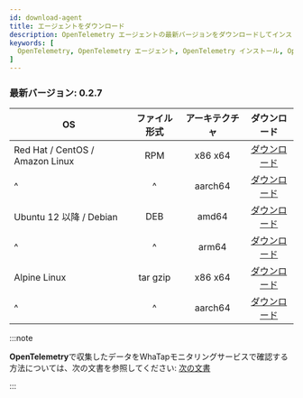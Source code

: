```yaml
---
id: download-agent
title: エージェントをダウンロード
description: OpenTelemetry エージェントの最新バージョンをダウンロードしてインストールする方法を説明します。OpenTelemetry の設定および構成手順に従って、モニタリングを開始してください。
keywords: [
  OpenTelemetry, OpenTelemetry エージェント, OpenTelemetry インストール, OpenTelemetry ダウンロード, OpenTelemetry 設定, OpenTelemetry モニタリング, OpenTelemetry 構成ガイド, Whatap OpenTelemetry
]
---
```


### 最新バージョン: 0.2.7

| OS | ファイル形式 | アーキテクチャ | ダウンロード |
| - | :-: | :-: | :-: |
| Red Hat / CentOS / Amazon Linux | RPM | x86 x64 | [ダウンロード](http://repo.whatap.io/centos/6/x86_64/whatap-otel-0.2-7.x86_64.rpm) |
| ^ | ^ | aarch64 | [ダウンロード](http://repo.whatap.io/centos/7/aarch64/whatap-otel-0.2-7.aarch64.rpm) |
| Ubuntu 12 以降 / Debian | DEB | amd64 | [ダウンロード](http://repo.whatap.io/debian/unstable/whatap-otel_0.2.7_amd64.deb) |
| ^ | ^ | arm64 | [ダウンロード](http://repo.whatap.io/debian/unstable/whatap-otel_0.2.7_arm64.deb) |
| Alpine Linux | tar gzip | x86 x64 | [ダウンロード](http://repo.whatap.io/alpine/x86_64/whatap-otel-0.2.7.tar.gz) |
| ^ | ^ | aarch64 | [ダウンロード](http://repo.whatap.io/alpine/aarch64/whatap-otel-0.2.7.tar.gz) |


:::note

**OpenTelemetry**で収集したデータをWhaTapモニタリングサービスで確認する方法については、次の文書を参照してください: [次の文書](../../opentelemetry/introduction)

:::
